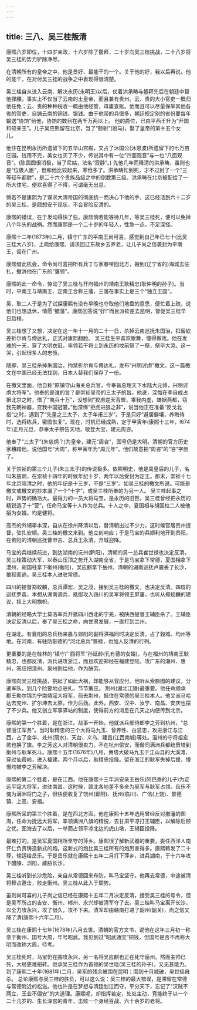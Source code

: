 ```yaml
---
---
---
```

title: 三八、吴三桂叛清
---



康熙八岁即位，十四岁亲政，十六岁除了鳌拜，二十岁向吴三桂挑战，二十八岁将吴三桂的势力铲除净尽。

在清朝所有的皇帝之中，他是景好、最能干的一个。关于他的好，我以后再说。他的能干，在对付吴三挂的战争之中表现得很清楚。

吴三桂自从进入云南、解决永历(永明王)以后，仗着洪承畴与鳌拜先后在朝廷中替他撑腰，事实上不仅当了云南的土皇帝，而且兼有贵州。云、贵的大小官吏一概归他任免；云、贵的种种税收一概由他经管，毋庸查账。他而且可以尽量保举其他各省的官吏，自铸云南的铜钱、银钱。由于他带的兵很多，朝廷规定别的省份要每年输送“协饷”绐他，协饷的数目在两千万两以上。 他的爵位，已由平西王升为“开国和硕亲王”。儿子吴应熊留在北京，当了“额驸”(驸马)，娶了皇帝的第十五个女儿。

他住在昆明永历所遗留下的五华山宫殿，又占了沐国公(沐恩波)所遗留下的七万亩庄园。钱用不完，美女也买了不少，传说其中有一位“四面观音”与一位“八面观音”。(陈圆圆很消极，当了尼姑，法名“寂静”。) 先他几年而降清的洪承畴，虽则也是“位极人臣”，但和他比较起来，寒伧多了。洪承畴忙到死，才不过封了一个“三等轻车都尉”，是二十六个贵族品级之中的倒数第三级。洪承畴在北京被配给了一所大住宅，便欢喜得了不得，可谓毫无出息。

倘若不是康熙为了谋求大清帝国的彻底统一而决心下他的手，这已经活到六十二岁的吴三桂，是颇想安于现状，不会冒险反清的。

康熙的错误，在于发动得快了些。康熙倘若能等待几年，等吴三桂死，便可以免掉八个年头的战祸。然而康熙是一个二十岁的年轻人，性急一点，不足深怪。

康熙十二年(1673年)二月，镇守广东的平南王尚可喜，感觉到自己年已七十(比吴三桂大八岁)，上疏给康熙，请求回辽东故乡去养老，让儿子尚之信袭封为平南王，留在广州。

康熙借此机会，命令尚可喜把所有兵丁与家眷带回北方，搬到(辽宁省的)海城去驻扎，撤消他在广东的“藩领”。

康熙的此一命令，惊动了吴三桂与开府福州的靖南王耿精忠(耿仲明的孙子)。当时，平南王与靖南王、定南王合称三藩，三藩在事实上是三个“独立王国”。

吴、耿二人于是为了试探康熙有没有早晚也夺取他们地盘的意思，便忙着上疏，说他们也想退休，情愿“撤藩”。康熙回答说“好!”而且派钦差去昆明，督促吴三桂早日启程。

吴三桂想了又想，决定在这一年十一月的二十一日，杀掉云南巡抚朱国治，扣留钦差折尔肯与傅达礼，正式对康熙翻脸。 吴三桂生平喜欢歌舞，懂得做戏。他在发难的一天，穿了大明衣冠，率领若干将士到永历的坟前祭了一祭，祭毕大哭。这一哭，引起很多人的忠愤。

随即，吴三桂杀掉朱国治，拘禁折尔肯与傅达礼，发布“兴明讨虏”檄文。这一篇檄文在中国已经无法找到，日本人替我们保存了一份。

在檄文里面，他自称“原镇守山海关总兵官，今奉旨总理天下水陆大元帅，兴明讨虏大将军”。他奉的是谁的旨？是崇祯皇帝的三太子的旨。他说，深悔在李自成占据北京之时，借了“夷兵十万”，没想到“狡虏逆天背盟，乘我内虚，雄据燕都，窃我先朝神器，变我中国冠裳。”他深悔“拒虎进狼之非”，说当他正在准备“反戈北指”之时，遇到了“先皇之三太子，太子年甫三岁”。于是只好“避居僻壤，养晦待时，选将练兵，密图恢复”。现在，时机已经成熟，定于甲寅年(康熙十三年，l674年)正月元旦，恭奉太子祭告天地，敬登大宝，建元周咨。

他奉了“三太子”(朱慈炯？)为皇帝，建元“周咨”，国号仍是大明。清朝的官方历史家糟踏他，说他国号“大周”，称甲寅年为“周元年”。他们故意把“周咨”的“咨”字删了。

关于崇祯的第三个儿子(朱三太子)的传说极多。依照明史，他是周皇后的儿子，名叫朱慈炯，在崇祯十四年的时候年纪十岁，两年以后受封为定王。那末，崇祯十七年北京陷清之时，他的年纪是十三岁，不是“三岁”。如吴三桂的檄文所说。可能是檄文或檄文的抄本漏了一个“十字”，或吴三桂所奉的为另一人。 吴三桂起事之时，声势的确浩大。最得力的一员大将马宝，是永历的旧臣。吴三桂曾经把永历的精锐选了十“营”，任命马宝等十人作为总兵。十人之中，夏国相与胡国柱二人被他招为女婿。均是健将。

高杰的外甥李本深，自从在徐州降清以后，替清朝出过不少力，这时候官居贵州提督，驻扎安顺。吴三桂的檄文来到。他立刻响应；于是马宝的兵顺利地开到贵阳，在贵阳的清朝巡抚曹申吉、总兵王永清，开城迎降。

马宝的兵继续前进，到达湖南的沅州(黔阳)，清朝的另一总兵崔世禄也决定反清。吴三桂策动大军，以泰山压顶之势开入湖南全省，于是马宝拿下常德，夏国相拿下澧州，胡国柱拿下衡州(衡阳)，吴应麒拿下岳州。清朝的湖南巡抚卢震丢了长沙，狼狈而逃。吴三桂本人进驻常德。

四川的提督郑蛟麟，总兵谭宏、吴之茂，接到吴三桂的檄文，也决定反清。四瑏的巡抚罗森，本想从湖南调兵，抵御攻入四川的吴军将领王屏藩，也听从郑蛟麟的建议，挂上大明旗帜。

清朝的经略大学士莫洛率兵开抵四川西北的宁羌，被陕西提督王辅臣杀了。王辅臣决定反清以后，奉了吴三桂之命，向甘肃发展，一直打到兰州。

在湖北，有襄阳的总兵杨来嘉与郧阳的副将洪福同时决定反清，占了榖城、均州等地。在河南，有驻防彰德的“河北总兵”蔡禄，也加人反清的行列。

更重要的是在桂林的“镇守广西将军”孙延龄(孔有德的女婿)，与在福州的靖南王耿精忠，也都反清，派兵进攻浙江，而且欢迎郑经在福建登陆，攻广东的潮州、惠州，答应把漳州、泉州割给他，作为酬劳。

康熙向吴三桂挑战，挑起了如此大祸，却能够从容应付。他听从索额图的建议，分遣军队，到几个险要地点驻扎，节节策应。 荆州(湖北江陵)最重要。他任命顺承郡王勒尔锦为宁南靖寇大将军，前去荆州，抵住在常德的吴三桂本人。他又派马哈达去兖州、扩尔坤去太原，作为后劲。此外，西安、汉中、汝宁、南昌、安庆也摆了不少兵。他又创立军事驿站的制度，使得前方的消息在几天之内便传到北京。

康熙的第一个胜着，是在浙江。战事一开始，他就派兵部侍郎李之芳到杭州，“总督浙江军务”。当时耿精忠的三个大将马九玉、曾养性、白显忠，攻进浙江与江西，占了金华、处州(丽水)、天台、义乌、建昌(江西南城)等处。温州的守将祖宏勋也换了旗。李之芳这人对清朝很卖力，不在杭州偷安，而偕同满洲兵都统赉塔到衡州与耿军死斗。康熙十五年(1676年)八月，赉塔大破马九玉于江山县的大溪滩，穿过仙霞岭，进入福建。两个月以后，耿精忠投降。留在浙江的耿军失掉后援，慢慢均被李之芳解决。

康熙的第二个胜着，是在江西。他在康熙十三年派安亲王岳乐(阿巴泰的儿子)为定远平寇大将军，进驻南昌。这时候，赣北各地差不多全为吴军与耿军占领。岳乐不愧为满洲将门之子，很快便收复了饶州(鄱阳)、抚州(临川)、广信(上饶)、景德镇、上高、安福。

康熙所采的第三个胜着，是在西北方面。他在康熙十五年选用曾经反对撤藩的图海，任命为抚远大将军，率领满洲八旗的精锐，去甘肃平凉打王辅臣，以解除后顾之忧。图海去了以后，一举而占领平凉北边的虎山墩，王辅臣投降。

最难打的，是吴军夏国相所坚守的萍乡。康熙很了解新武器的重要，委任西洋人南怀仁负责铸造新式的炮。这新式的炮比吴三桂所有的炮厉害得多。康熙敕发了二十尊，输运给岳乐。于是岳乐就在康熙十五年二月打下萍乡，进兵湖南，于十六年攻下醴陵、浏阳，威胁长沙。

吴三桂听到长沙危险，亲自从常德回来布防，叫马宝坚守。他再去常德，中途被清将穆占邀击，败走衡州。吴三桂从此入于颓势。

虽则尚可喜的儿子尚之信已经在康熙十五年二月决定反清，接受吴三桂的号令，但是吴军所占的吉安、衡州、郴州、永兴却被清军夺了去。吴三桂叫马宝离开长沙，以全力攻永兴，攻了很久，攻不下来。清军却由赣南打进了韶州(韶关)，尚之信又降了清(康熙十六年二月)。

吴三桂在康熙十七年(1678年)八月去世。清朝的官方文书，说他在这年三月初一称帝于衡州，国号大周，年号昭武。我见到过“昭武通宝”铜钱，但国号是否不再称大明而改称大周，待考。

吴三桂死时，马宝仍在围攻永兴，另一名将吴应麒也正在死守岳州。然而主帅已死，大局更难扭转。继承吴三桂作为首领的吴世瑶(吴三桂的孙子)，又无甚能力。到了康熙二十年(1681年)二月，吴军的残余被围在昆明；围到十月城破，吴世瑶自杀。 总论康熙与吴三桂的胜负，可以这么说：吴三桂的最大错误，是滞留在常德与常德附近的松滋。他也许是在梦想与清廷划江而守，平分天下，忘记了“汉贼不两立，王业不偏安”的大道理。康熙呢，却指挥若定，处处主动，竞能终于以一个二十几岁的、生长深宫的青年，击败一个身经百战、六十余岁的老将。